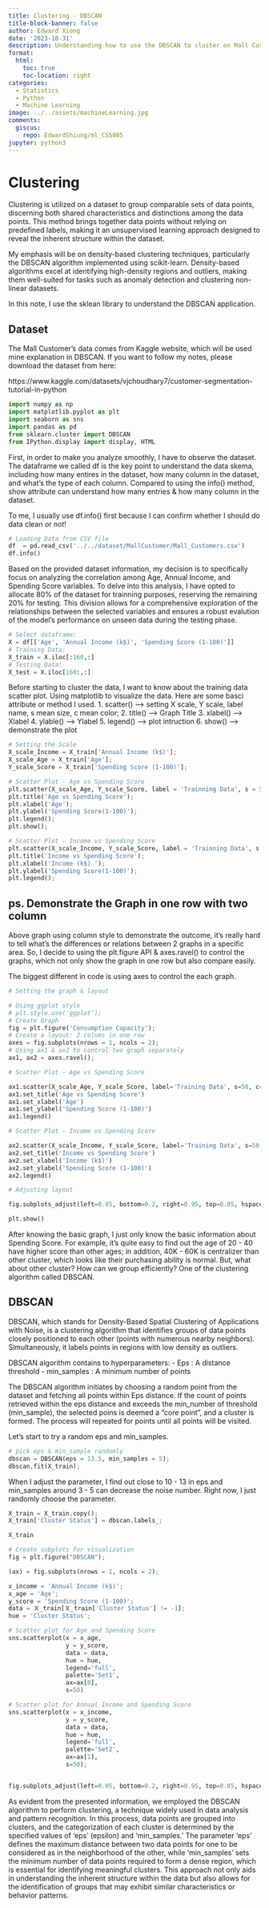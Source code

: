 ```yaml
---
title: Clustering - DBSCAN
title-block-banner: false
author: Edward Xiong
date: '2023-10-31'
description: Understanding how to use the DBSCAN to cluster on Mall Customers
format:
  html:
    toc: true
    toc-location: right
categories:
  - Statistics
  - Python
  - Machine Learning
image: ../../assets/machineLearning.jpg
comments:
  giscus:
    repo: EdwardShiung/ml_CS5805
jupyter: python3
---
```


# Clustering
Clustering is utilized on a dataset to group comparable sets of data points, discerning both shared characteristics and distinctions among the data points. This method brings together data points without relying on predefined labels, making it an unsupervised learning approach designed to reveal the inherent structure within the dataset.

My emphasis will be on density-based clustering techniques, particularly the DBSCAN algorithm implemented using scikit-learn. Density-based algorithms excel at identifying high-density regions and outliers, making them well-suited for tasks such as anomaly detection and clustering non-linear datasets.

In this note, I use the sklean library to understand the DBSCAN application.

## Dataset
The Mall Customer's data comes from Kaggle website, which will be used mine explanation in DBSCAN. If you want to follow my notes, please download the dataset from here:

https://www.kaggle.com/datasets/vjchoudhary7/customer-segmentation-tutorial-in-python

```python
import numpy as np
import matplotlib.pyplot as plt
import seaborn as sns 
import pandas as pd
from sklearn.cluster import DBSCAN
from IPython.display import display, HTML
```

First, in order to make you analyze smoothly, I have to observe the dataset. The dataframe we called df is the key point to understand the data skema, including how many entires in the dataset, how many column in the dataset, and what's the type of each column. Compared to using the info() method, show attribute can understand how many entries & how many column in the dataset.

To me, I usually use df.info() first because I can confirm whether I should do data clean or not!

```python
# Loading Data from CSV file
df  = pd.read_csv('../../dataset/MallCustomer/Mall_Customers.csv')
df.info()
```

Based on the provided dataset information, my decision is to specifically focus on analyzing the correlation among Age, Annual Income, and Spending Score variables. To delve into this analysis, I have opted to allocate 80% of the dataset for trainning purposes, reserving the remaining 20% for testing. This division allows for a comprehensive exploration of the relationships between the selected variables and ensures a robust evalution of the model's performance on unseen data during the testing phase.

```python
# Select dataframe: 
X = df[['Age', 'Annual Income (k$)', 'Spending Score (1-100)']]
# Training Data:
X_train = X.iloc[:160,:]
# Testing Data:
X_test = X.iloc[160:,:]
```

Before starting to cluster the data, I want to know about the training data scatter plot. Using matplotlib to visualize the data.
Here are some basci attribute or method I used.
1.  scatter() --> setting X scale, Y scale, label name, s mean size, c mean color;
2.  title()   --> Graph Title
3.  xlabel()  --> Xlabel
4.  ylable()  --> Ylabel
5.  legend()  --> plot intruction
6.  show()    --> demonstrate the plot

```python
# Setting the Scale 
X_scale_Income = X_train['Annual Income (k$)'];
X_scale_Age = X_train['Age'];
Y_scale_Score = X_train['Spending Score (1-100)'];
```

```python
# Scatter Plot - Age vs Spending Score
plt.scatter(X_scale_Age, Y_scale_Score, label = 'Trainning Data', s = 50, c= 'blue');
plt.title('Age vs Spending Score');
plt.xlabel('Age');
plt.ylabel('Spending Score(1-100)');
plt.legend();
plt.show();

# Scatter Plot - Income vs Spending Score
plt.scatter(X_scale_Income, Y_scale_Score, label = 'Trainning Data', s = 50, c = 'darkblue');
plt.title('Income vs Spending Score');
plt.xlabel('Income (k$) ');
plt.ylabel('Spending Score(1-100)');
plt.legend();

```

## ps. Demonstrate the Graph in one row with two column

Above graph using column style to demonstrate the outcome, it's really hard to tell what's the differences or relations between 2 graphs in a specific area. So, I decide to using the plt.figure API & axes.ravel() to control the graphs, which not only show the graph in one row but also compare easily.

The biggest different in code is using axes to control the each graph.

```python
# Setting the graph & layout

# Using ggplot style
# plt.style.use('ggplot');
# Create Graph
fig = plt.figure('Consumption Capacity');
# Create a layout: 2 colums in one row
axes = fig.subplots(nrows = 1, ncols = 2);
# Using ax1 & ax2 to control two graph separately
ax1, ax2 = axes.ravel();

# Scatter Plot - Age vs Spending Score

ax1.scatter(X_scale_Age, Y_scale_Score, label='Training Data', s=50, c='blue')
ax1.set_title('Age vs Spending Score')
ax1.set_xlabel('Age')
ax1.set_ylabel('Spending Score (1-100)')
ax1.legend()

# Scatter Plot - Income vs Spending Score

ax2.scatter(X_scale_Income, Y_scale_Score, label='Training Data', s=50, c='darkblue')
ax2.set_title('Income vs Spending Score')
ax2.set_xlabel('Income (k$)')
ax2.set_ylabel('Spending Score (1-100)')
ax2.legend()

# Adjusting layout

fig.subplots_adjust(left=0.05, bottom=0.2, right=0.95, top=0.85, hspace=0.1, wspace=0.25)

plt.show()
```

After knowing the basic graph, I just only know the basic information about Spending Score. For example, it's quite easy to find out the age of 20 - 40 have higher score than other ages; in addition, 40K - 60K is centralizer than other cluster, which looks like their purchasing ability is normal. But, what about other cluster? How can we group efficiently? One of the clustering algorithm called DBSCAN.

## DBSCAN
DBSCAN, which stands for Density-Based Spatial Clustering of Applications with Noise, is a clustering algorithm that identifies groups of data points closely positioned to each other (points with numerous nearby neighbors). Simultaneously, it labels points in regions with low density as outliers. 

DBSCAN algorithm contains to hyperparameters:
- Eps           : A distance threshold
- min_samples   : A minimum number of points 

The DBSCAN algorithm initiates by choosing a random point from the dataset and fetching all points within Eps distance. If the count of points retrieved within the eps distance and exceeds the min_number of threshold (min_sample), the selected poins is deemed a "core point", and a cluster is formed. The process will repeated for points until all points will be visited.

Let's start to try a random eps and min_samples.

```python
# pick eps & min_sample randomly
dbscan = DBSCAN(eps = 13.5, min_samples = 5);
dbscan.fit(X_train);
```

When I adjust the parameter, I find out close to 10 - 13 in eps and min_samples around 3 - 5 can decrease the noise number. Right now, I just randomly choose the parameter.

```python
X_train = X_train.copy();
X_train['Cluster Status'] = dbscan.labels_;
```

```python
X_train
```

```python
# Create subplots for visualization
fig = plt.figure("DBSCAN");

(ax) = fig.subplots(nrows = 1, ncols = 2);

x_income = 'Annual Income (k$)';
x_age = 'Age';
y_score = 'Spending Score (1-100)';
data = Ｘ_train[Ｘ_train['Cluster Status'] != -1];
hue = 'Cluster Status';

# Scatter plot for Age and Spending Score
sns.scatterplot(x = x_age, 
                y = y_score,
                data = data, 
                hue = hue,
                legend='full', 
                palette='Set1', 
                ax=ax[0], 
                s=50)

# Scatter plot for Annual Income and Spending Score
sns.scatterplot(x = x_income, 
                y = y_score,
                data = data, 
                hue = hue, 
                legend='full',
                palette='Set2', 
                ax=ax[1], 
                s=50);


fig.subplots_adjust(left=0.05, bottom=0.2, right=0.95, top=0.85, hspace=0.1, wspace=0.25)

```

As evident from the presented information, we employed the DBSCAN algorithm to perform clustering, a technique widely used in data analysis and pattern recognition. In this process, data points are grouped into clusters, and the categorization of each cluster is determined by the specified values of 'eps' (epsilon) and 'min_samples.' The parameter 'eps' defines the maximum distance between two data points for one to be considered as in the neighborhood of the other, while 'min_samples' sets the minimum number of data points required to form a dense region, which is essential for identifying meaningful clusters. This approach not only aids in understanding the inherent structure within the data but also allows for the identification of groups that may exhibit similar characteristics or behavior patterns.

